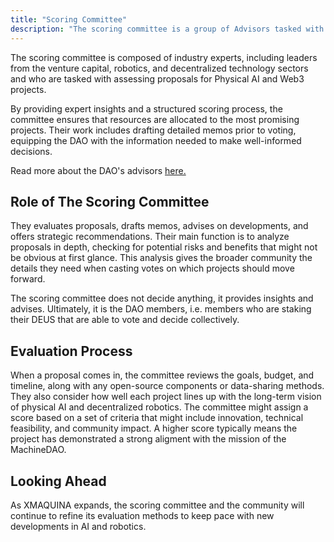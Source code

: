 ```yaml
---
title: "Scoring Committee"
description: "The scoring committee is a group of Advisors tasked with assessing proposals."
---
```


The scoring committee is composed of industry experts, including leaders from the venture capital, robotics, and decentralized technology sectors and who are tasked with assessing proposals for Physical AI and Web3 projects.

By providing expert insights and a structured scoring process, the committee ensures that resources are allocated to the most promising projects. Their work includes drafting detailed memos prior to voting, equipping the DAO with the information needed to make well-informed decisions.

Read more about the DAO's advisors [here.](/o/BYd7jR9Wl78LJfgtfkNu/s/et8WTC8isg8YGzzdTqga/~/changes/373/)

## Role of The Scoring Committee

They evaluates proposals, drafts memos, advises on developments, and offers strategic recommendations. Their main function is to analyze proposals in depth, checking for potential risks and benefits that might not be obvious at first glance. This analysis gives the broader community the details they need when casting votes on which projects should move forward.

The scoring committee does not decide anything, it provides insights and advises. Ultimately, it is the DAO members, i.e. members who are staking their DEUS that are able to vote and decide collectively.

## Evaluation Process

When a proposal comes in, the committee reviews the goals, budget, and timeline, along with any open-source components or data-sharing methods. They also consider how well each project lines up with the long-term vision of physical AI and decentralized robotics. The committee might assign a score based on a set of criteria that might include innovation, technical feasibility, and community impact. A higher score typically means the project has demonstrated a strong aligment with the mission of the MachineDAO.

## Looking Ahead

As XMAQUINA expands, the scoring committee and the community will continue to refine its evaluation methods to keep pace with new developments in AI and robotics.
